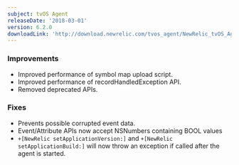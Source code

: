 ```yaml
---
subject: tvOS Agent
releaseDate: '2018-03-01'
version: 6.2.0
downloadLink: 'http://download.newrelic.com/tvos_agent/NewRelic_tvOS_Agent_6.2.0.zip'
---
```


### Improvements

* Improved performance of symbol map upload script.
* Improved performance of recordHandledException API.
* Removed deprecated APIs.

### Fixes

* Prevents possible corrupted event data.
* Event/Attribute APIs now accept NSNumbers containing BOOL values
* `+[NewRelic setApplicationVersion:]` and `+[NewRelic setApplicationBuild:]` will now throw an exception if called after the agent is started.
